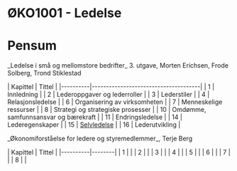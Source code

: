 = ØKO1001 - Ledelse =

= Pensum =

_Ledelse i små og mellomstore bedrifter_ 3. utgave, Morten Erichsen, Frode Solberg, Trond Stiklestad

| Kapittel | Tittel                               |
|----------|--------------------------------------|
| 1        | Innledning                           |
| 2        | Lederoppgaver og lederroller         |
| 3        | Lederstiler                          |
| 4        | Relasjonsledelse                     |
| 6        | Organisering av virksomheten         |
| 7        | Menneskelige ressurser               |
| 8        | Strategi og strategiske prosesser    |
| 10       | Omdømme, samfunnsansvar og bærekraft |
| 11       | Endringsledelse                      |
| 14       | Lederegenskaper                      |
| 15       | [[Selvledelse]]                          |
| 16       | Lederutvikling                       |

_Økonomiforståelse for ledere og styremedlemmer_, Terje Berg

| Kapittel | Tittel |
|----------|--------|
| 1        |        |
| 2        |        |
| 3        |        |
| 4        |        |
| 5        |        |
| 6        |        |
| 7        |        |
| 8        |        |
